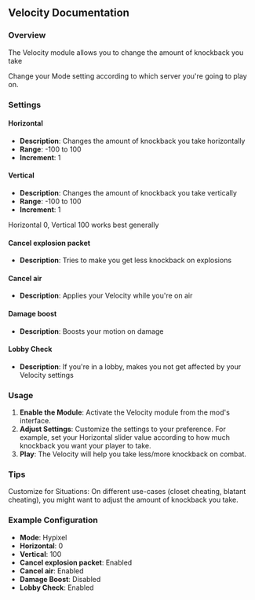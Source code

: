 
## Velocity Documentation

### Overview
The Velocity module allows you to change the amount of knockback you take

<Callout type="default" emoji="️👾">
Change your Mode setting according to which server you're going to play on.
</Callout>

### Settings

#### Horizontal
- **Description**: Changes the amount of knockback you take horizontally
- **Range**: -100 to 100
- **Increment**: 1

#### Vertical
- **Description**: Changes the amount of knockback you take vertically
- **Range**: -100 to 100
- **Increment**: 1

<Callout type="default" emoji="️👾">
Horizontal 0, Vertical 100 works best generally
</Callout>

#### Cancel explosion packet
- **Description**: Tries to make you get less knockback on explosions

#### Cancel air
- **Description**: Applies your Velocity while you're on air

#### Damage boost
- **Description**: Boosts your motion on damage

#### Lobby Check
- **Description**: If you're in a lobby, makes you not get affected by your Velocity settings


### Usage
1. **Enable the Module**: Activate the Velocity module from the mod's interface.
2. **Adjust Settings**: Customize the settings to your preference. For example, set your Horizontal slider value according to how much knockback you want your player to take.
3. **Play**: The Velocity will help you take less/more knockback on combat.

### Tips
<Callout type="default" emoji="️🚀">
Customize for Situations: On different use-cases (closet cheating, blatant cheating), you might want to adjust the amount of knockback you take.
</Callout>

### Example Configuration
- **Mode**: Hypixel
- **Horizontal**: 0
- **Vertical**: 100
- **Cancel explosion packet**: Enabled
- **Cancel air**: Enabled
- **Damage Boost**: Disabled
- **Lobby Check**: Enabled


